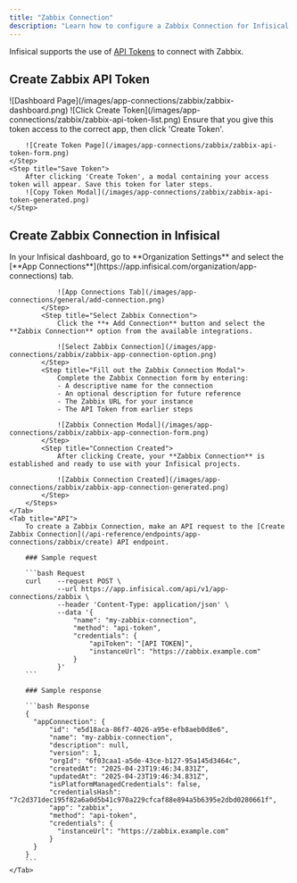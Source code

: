 ```yaml
---
title: "Zabbix Connection"
description: "Learn how to configure a Zabbix Connection for Infisical."
---
```


Infisical supports the use of [API Tokens](https://www.zabbix.com/documentation/current/en/manual/web_interface/frontend_sections/users/api_tokens) to connect with Zabbix.

## Create Zabbix API Token

<Steps>
    <Step title="Navigate to 'API Tokens'">
        ![Dashboard Page](/images/app-connections/zabbix/zabbix-dashboard.png)
    </Step>
    <Step title="Click 'Create API Token'">
        ![Click Create Token](/images/app-connections/zabbix/zabbix-api-token-list.png)
    </Step>
    <Step title="Provide Token Information">
        Ensure that you give this token access to the correct app, then click 'Create Token'.

        ![Create Token Page](/images/app-connections/zabbix/zabbix-api-token-form.png)
    </Step>
    <Step title="Save Token">
        After clicking 'Create Token', a modal containing your access token will appear. Save this token for later steps.
        ![Copy Token Modal](/images/app-connections/zabbix/zabbix-api-token-generated.png)
    </Step>
</Steps>

## Create Zabbix Connection in Infisical

<Tabs>
    <Tab title="Infisical UI">
        <Steps>
            <Step title="Navigate to App Connections">
                In your Infisical dashboard, go to **Organization Settings** and select the [**App Connections**](https://app.infisical.com/organization/app-connections) tab.

                ![App Connections Tab](/images/app-connections/general/add-connection.png)
            </Step>
            <Step title="Select Zabbix Connection">
                Click the **+ Add Connection** button and select the **Zabbix Connection** option from the available integrations.

                ![Select Zabbix Connection](/images/app-connections/zabbix/zabbix-app-connection-option.png)
            </Step>
            <Step title="Fill out the Zabbix Connection Modal">
                Complete the Zabbix Connection form by entering:
                - A descriptive name for the connection
                - An optional description for future reference
                - The Zabbix URL for your instance
                - The API Token from earlier steps

                ![Zabbix Connection Modal](/images/app-connections/zabbix/zabbix-app-connection-form.png)
            </Step>
            <Step title="Connection Created">
                After clicking Create, your **Zabbix Connection** is established and ready to use with your Infisical projects.

                ![Zabbix Connection Created](/images/app-connections/zabbix/zabbix-app-connection-generated.png)
            </Step>
        </Steps>
    </Tab>
    <Tab title="API">
        To create a Zabbix Connection, make an API request to the [Create Zabbix Connection](/api-reference/endpoints/app-connections/zabbix/create) API endpoint.

        ### Sample request

        ```bash Request
        curl    --request POST \
                --url https://app.infisical.com/api/v1/app-connections/zabbix \
                --header 'Content-Type: application/json' \
                --data '{
                    "name": "my-zabbix-connection",
                    "method": "api-token",
                    "credentials": {
                        "apiToken": "[API TOKEN]",
                        "instanceUrl": "https://zabbix.example.com"
                    }
                }'
        ```

        ### Sample response

        ```bash Response
        {
          "appConnection": {
              "id": "e5d18aca-86f7-4026-a95e-efb8aeb0d8e6",
              "name": "my-zabbix-connection",
              "description": null,
              "version": 1,
              "orgId": "6f03caa1-a5de-43ce-b127-95a145d3464c",
              "createdAt": "2025-04-23T19:46:34.831Z",
              "updatedAt": "2025-04-23T19:46:34.831Z",
              "isPlatformManagedCredentials": false,
              "credentialsHash": "7c2d371dec195f82a6a0d5b41c970a229cfcaf88e894a5b6395e2dbd0280661f",
              "app": "zabbix",
              "method": "api-token",
              "credentials": {
                "instanceUrl": "https://zabbix.example.com"
              }
          }
        }
        ```
    </Tab>
</Tabs>
